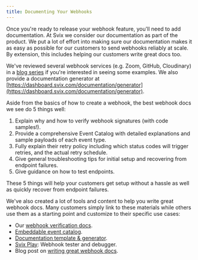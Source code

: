 ```yaml
---
title: Documenting Your Webhooks
---
```


Once you're ready to release your webhook feature, you'll need to add documentation.
At Svix we consider our documentation as part of the product.
We put a lot of effort into making sure our documentation makes it as easy as possible for our customers to send webhooks reliably at scale.
By extension, this includes helping our customers write great docs too.

We've reviewed several webhook services (e.g. Zoom, GitHub, Cloudinary) in a [blog series](https://www.svix.com/blog/tag/documentation/) if you're interested in seeing some examples.
We also provide a documentation generator at [https://dashboard.svix.com/documentation/generator](https://dashboard.svix.com/documentation/generator).

Aside from the basics of how to create a webhook, the best webhook docs we see do 5 things well:

1. Explain why and how to verify webhook signatures (with code samples!).
2. Provide a comprehensive Event Catalog with detailed explanations and sample payloads of each event type.
3. Fully explain their retry policy including which status codes will trigger retries, and the actual retry schedule.
4. Give general troubleshooting tips for initial setup and recovering from endpoint failures.
5. Give guidance on how to test endpoints.

These 5 things will help your customers get setup without a hassle as well as quickly recover from endpoint failures.

We've also created a lot of tools and content to help you write great webhook docs.
Many customers simply link to these materials while others use them as a starting point and customize to their specific use cases:

- Our [webhook verification docs](https://docs.svix.com/receiving/verifying-payloads/why).
- [Embeddable event catalog](https://docs.svix.com/event-types#publishing-your-event-catalog).
- [Documentation template & generator](https://dashboard.svix.com/documentation/generator).
- [Svix Play](https://www.svix.com/play/): Webhook tester and debugger.
- Blog post on [writing great webhook docs](https://www.svix.com/blog/documenting-webhooks/).